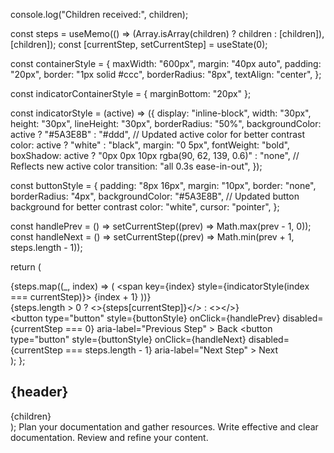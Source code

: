 
  console.log("Children received:", children);

  const steps = useMemo(() => (Array.isArray(children) ? children : [children]), [children]);
  const [currentStep, setCurrentStep] = useState(0);

  const containerStyle = {
    maxWidth: "600px",
    margin: "40px auto",
    padding: "20px",
    border: "1px solid #ccc",
    borderRadius: "8px",
    textAlign: "center",
  };

  const indicatorContainerStyle = { marginBottom: "20px" };

  const indicatorStyle = (active) => ({
    display: "inline-block",
    width: "30px",
    height: "30px",
    lineHeight: "30px",
    borderRadius: "50%",
    backgroundColor: active ? "#5A3E8B" : "#ddd", // Updated active color for better contrast
    color: active ? "white" : "black",
    margin: "0 5px",
    fontWeight: "bold",
    boxShadow: active ? "0px 0px 10px rgba(90, 62, 139, 0.6)" : "none", // Reflects new active color
    transition: "all 0.3s ease-in-out",
  });

  const buttonStyle = {
    padding: "8px 16px",
    margin: "10px",
    border: "none",
    borderRadius: "4px",
    backgroundColor: "#5A3E8B", // Updated button background for better contrast
    color: "white",
    cursor: "pointer",
  };

  const handlePrev = () => setCurrentStep((prev) => Math.max(prev - 1, 0));
  const handleNext = () => setCurrentStep((prev) => Math.min(prev + 1, steps.length - 1));

  return (
    <div style={containerStyle}>
      <div style={indicatorContainerStyle}>
        {steps.map((_, index) => (
          <span key={index} style={indicatorStyle(index === currentStep)}>
            {index + 1}
          </span>
        ))}
      </div>
      <div aria-live="polite">
        {steps.length > 0 ? <>{steps[currentStep]}</> : <></>}
      </div>
      <div>
        <button
          type="button"
          style={buttonStyle}
          onClick={handlePrev}
          disabled={currentStep === 0}
          aria-label="Previous Step"
        >
          Back
        </button>
        <button
          type="button"
          style={buttonStyle}
          onClick={handleNext}
          disabled={currentStep === steps.length - 1}
          aria-label="Next Step"
        >
          Next
        </button>
      </div>
    </div>
  );
};

  <div>
    <h2>{header}</h2>
    <div>{children}</div>
  </div>
);

<SimpleStepper>
  <SimpleStep header="Step 1: Plan">
    Plan your documentation and gather resources.
  </SimpleStep>
  <SimpleStep header="Step 2: Write">
    Write effective and clear documentation.
  </SimpleStep>
  <SimpleStep header="Step 3: Review">
    Review and refine your content.
  </SimpleStep>
</SimpleStepper>